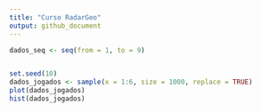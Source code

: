 ```yaml
---
title: "Curso RadarGeo"
output: github_document
---
```


```r

dados_seq <- seq(from = 1, to = 9)


set.seed(10)
dados_jogados <- sample(x = 1:6, size = 1000, replace = TRUE)
plot(dados_jogados)
hist(dados_jogados)


```

